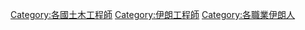 [[Category:各國土木工程師|Category:各國土木工程師]]
[[Category:伊朗工程師|Category:伊朗工程師]]
[[Category:各職業伊朗人|Category:各職業伊朗人]]
